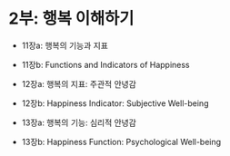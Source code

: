 # 2부: 행복 이해하기  

- 11장a: 행복의 기능과 지표 

- 11장b: Functions and Indicators of Happiness 

- 12장a: 행복의 지표: 주관적 안녕감  

- 12장b: Happiness Indicator: Subjective Well-being 

- 13장a: 행복의 기능: 심리적 안녕감

- 13장b: Happiness Function: Psychological Well-being 